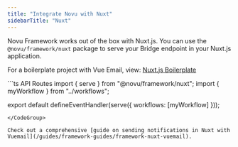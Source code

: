 ```yaml
---
title: "Integrate Novu with Nuxt"
sidebarTitle: "Nuxt"
---
```


Novu Framework works out of the box with Nuxt.js. You can use the `@novu/framework/nuxt` package to serve your Bridge endpoint in your Nuxt.js application.

For a boilerplate project with Vue Email, view: [Nuxt.js Boilerplate](https://github.com/novuhq/novu-framework-nuxt-example/)

<CodeGroup>
```ts API Routes
import { serve } from "@novu/framework/nuxt";
import { myWorkflow } from "../workflows";

export default defineEventHandler(serve({ workflows: [myWorkflow] }));
```
</CodeGroup>

Check out a comprehensive [guide on sending notifications in Nuxt with Vuemail](/guides/framework-guides/framework-nuxt-vuemail).
